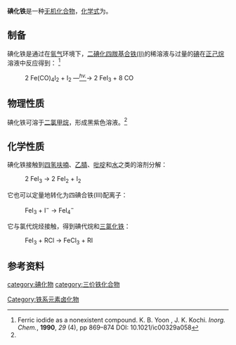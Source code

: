 {{chembox
| verifiedrevid = 
|   Name = 碘化铁
|   ImageFile = Iron triiodide.png
|   ImageSize = 150 px
|   ImageName = 
|   OtherNames = 碘化铁(III)<br />三碘化铁
| Section1 = {{Chembox Identifiers
|   ChemSpiderID_Ref = {{chemspidercite|correct|chemspider}}
| ChemSpiderID = 
| PubChem =
| InChI =
| InChIKey =
| SMILES = 
| StdInChI_Ref = {{stdinchicite|correct|chemspider}}
| StdInChI =
| StdInChIKey_Ref = {{stdinchicite|correct|chemspider}}
| StdInChIKey = 
| CASNo = 15600-49-4
| CASNo_Ref = {{cascite|correct|CAS}}
  }}
| Section2 = {{Chembox Properties
|   Formula = FeI<sub>3</sub>
|   MolarMass = 436.557
|   Appearance = 
|   Density = 
|   MeltingPt = 
|   BoilingPt = 
|   Solvent = 
|   SolubleOther = 
  }}
| Section7 = {{Chembox Hazards
|  EUHazardSymbol =
|  RPhrases =
|  SPhrases =
|  FlashPt = 
|  pKa = 
|  pKb = 
|  EUClass =
|  EUIndex = 
|  MainHazards = 
|  NFPA-H = 
|  NFPA-F = 
|  NFPA-R = 
|  NFPA-O = 
|  RSPhrases = 
|  Autoignition = 
|  ExploLimits = 
|  PEL = 
  }}
| Section8 = {{Chembox Related
|   Function = 
|   OtherFunctn = 
|   OtherAnions =[[碘化亚铁|碘化亚铁]]
|   OtherCations = [[氟化铁|氟化铁]]<br />[[氯化铁|氯化铁]]<br />[[溴化铁|溴化铁]]
|   OtherCpds = 
  }}
}}
'''碘化铁'''是一种[[无机化合物|无机化合物]]，[[化学式|化学式]]为{{chem|FeI|3}}。

==制备==
碘化铁是通过在[[氩气|氩气]]环境下，[[二碘化四羰基合铁(II)|二碘化四羰基合铁(II)]]的稀溶液与过量的[[碘|碘]]在[[正己烷|正己烷]]溶液中反应得到： <ref name=ferric>Ferric iodide as a nonexistent compound. K. B. Yoon , J. K. Kochi. ''Inorg. Chem.'', '''1990''', ''29'' (4), pp 869–874 DOI: 10.1021/ic00329a058</ref>

: 2 Fe(CO)<sub>4</sub>I<sub>2</sub> + I<sub>2</sub> —''<u><sup>hv.</sup></u>''→ 2 FeI<sub>3</sub> + 8 CO

==物理性质==
碘化铁可溶于[[二氯甲烷|二氯甲烷]]，形成黑紫色溶液。<ref name=ferric />

==化学性质==
碘化铁接触到[[四氢呋喃|四氢呋喃]]、[[乙腈|乙腈]]、[[吡啶|吡啶]]和[[水|水]]之类的溶剂分解：
: 2 FeI<sub>3</sub> → 2 FeI<sub>2</sub> + I<sub>2</sub>

它也可以定量地转化为四碘合铁(III)配离子：
: FeI<sub>3</sub> + I<sup>−</sup> → FeI<sub>4</sub><sup>−</sup> 

它与氯代烷烃接触，得到碘代烷和[[三氯化铁|三氯化铁]]：
: FeI<sub>3</sub> + RCl → FeCl<sub>3</sub> + RI

==参考资料==
{{reflist}}
{{碘化物}}
{{铁化合物}}

[[category:碘化物|category:碘化物]]
[[category:三价铁化合物|category:三价铁化合物]]
[[Category:铁系元素卤化物|Category:铁系元素卤化物]]